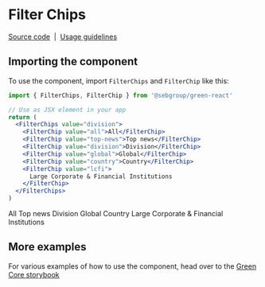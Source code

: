 
<Meta title="Components/Filter Chips" component={FilterChips} />

# Filter Chips

[Source code](https://github.com/sebgroup/green/tree/main/libs/react/src/lib/filter-chips)
&nbsp;|&nbsp;
[Usage guidelines](https://designlibrary.sebgroup.com/components/filter-chip)

## Importing the component

To use the component, import `FilterChips` and `FilterChip` like this:

```jsx
import { FilterChips, FilterChip } from '@sebgroup/green-react'

// Use as JSX element in your app
return (
  <FilterChips value="division">
    <FilterChip value="all">All</FilterChip>
    <FilterChip value="top-news">Top news</FilterChip>
    <FilterChip value="division">Division</FilterChip>
    <FilterChip value="global">Global</FilterChip>
    <FilterChip value="country">Country</FilterChip>
    <FilterChip value="lcfi">
      Large Corporate & Financial Institutions
    </FilterChip>
  </FilterChips>
)
```

<Canvas>
  <FilterChips value="division">
    <FilterChip value="all">All</FilterChip>
    <FilterChip value="top-news">Top news</FilterChip>
    <FilterChip value="division">Division</FilterChip>
    <FilterChip value="global">Global</FilterChip>
    <FilterChip value="country">Country</FilterChip>
    <FilterChip value="lcfi">
      Large Corporate & Financial Institutions
    </FilterChip>
  </FilterChips>
</Canvas>

## More examples

For various examples of how to use the component, head over to the [Green Core storybook](https://sebgroup.github.io/green/latest/core/?path=/story/components-filter-chips--page)
